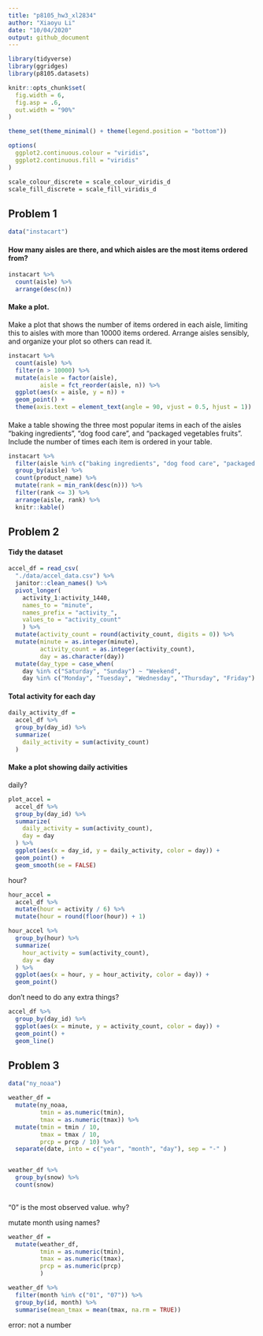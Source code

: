 ```yaml
---
title: "p8105_hw3_xl2834"
author: "Xiaoyu Li"
date: "10/04/2020"
output: github_document
---
```


```r
library(tidyverse)
library(ggridges)
library(p8105.datasets)

knitr::opts_chunk$set(
  fig.width = 6,
  fig.asp = .6,
  out.width = "90%"
)

theme_set(theme_minimal() + theme(legend.position = "bottom"))

options(
  ggplot2.continuous.colour = "viridis",
  ggplot2.continuous.fill = "viridis"
)

scale_colour_discrete = scale_colour_viridis_d
scale_fill_discrete = scale_fill_viridis_d
```

## Problem 1
```r
data("instacart")
```

#### How many aisles are there, and which aisles are the most items ordered from?

```r
instacart %>% 
  count(aisle) %>% 
  arrange(desc(n))
```

#### Make a plot.
Make a plot that shows the number of items ordered in each aisle, limiting this to aisles with more than 10000 items ordered. Arrange aisles sensibly, and organize your plot so others can read it.

```r
instacart %>% 
  count(aisle) %>% 
  filter(n > 10000) %>% 
  mutate(aisle = factor(aisle),
         aisle = fct_reorder(aisle, n)) %>% 
  ggplot(aes(x = aisle, y = n)) + 
  geom_point() +
  theme(axis.text = element_text(angle = 90, vjust = 0.5, hjust = 1))
```

#### 
Make a table showing the three most popular items in each of the aisles “baking ingredients”, “dog food care”, and “packaged vegetables fruits”. Include the number of times each item is ordered in your table.

```r
instacart %>% 
  filter(aisle %in% c("baking ingredients", "dog food care", "packaged vegetables fruits")) %>% 
  group_by(aisle) %>% 
  count(product_name) %>% 
  mutate(rank = min_rank(desc(n))) %>% 
  filter(rank <= 3) %>% 
  arrange(aisle, rank) %>% 
  knitr::kable()
```


## Problem 2

#### Tidy the dataset
```r
accel_df = read_csv(
  "./data/accel_data.csv") %>%
  janitor::clean_names() %>% 
  pivot_longer(
    activity_1:activity_1440,
    names_to = "minute",
    names_prefix = "activity_",
    values_to = "activity_count"
    ) %>% 
  mutate(activity_count = round(activity_count, digits = 0)) %>% 
  mutate(minute = as.integer(minute),
         activity_count = as.integer(activity_count),
         day = as.character(day))
  mutate(day_type = case_when(
    day %in% c("Saturday", "Sunday") ~ "Weekend",
    day %in% c("Monday", "Tuesday", "Wednesday", "Thursday", "Friday") ~ "Weekday"))
```

#### Total activity for each day

```r
daily_activity_df = 
  accel_df %>% 
  group_by(day_id) %>% 
  summarize(
    daily_activity = sum(activity_count)
  )

```

#### Make a plot showing daily activities

daily?
```r
plot_accel = 
  accel_df %>% 
  group_by(day_id) %>% 
  summarize(
    daily_activity = sum(activity_count),
    day = day
  ) %>% 
  ggplot(aes(x = day_id, y = daily_activity, color = day)) +
  geom_point() +
  geom_smooth(se = FALSE)

```

hour?
```r
hour_accel = 
  accel_df %>% 
  mutate(hour = activity / 6) %>% 
  mutate(hour = round(floor(hour)) + 1)

hour_accel %>% 
  group_by(hour) %>% 
  summarize(
    hour_activity = sum(activity_count),
    day = day
  ) %>% 
  ggplot(aes(x = hour, y = hour_activity, color = day)) +
  geom_point()
```

don't need to do any extra things?
```r
accel_df %>% 
  group_by(day_id) %>% 
  ggplot(aes(x = minute, y = activity_count, color = day)) +
  geom_point() +
  geom_line()
```

## Problem 3

```r
data("ny_noaa")
```

```r
weather_df = 
  mutate(ny_noaa,
         tmin = as.numeric(tmin),
         tmax = as.numeric(tmax)) %>% 
  mutate(tmin = tmin / 10,
         tmax = tmax / 10,
         prcp = prcp / 10) %>% 
  separate(date, into = c("year", "month", "day"), sep = "-" ) 


weather_df %>% 
  group_by(snow) %>% 
  count(snow)
    
```

"0" is the most observed value. why?

mutate month using names?

```r
  
weather_df = 
  mutate(weather_df, 
         tmin = as.numeric(tmin),
         tmax = as.numeric(tmax),
         prcp = as.numeric(prcp)
         )

weather_df %>% 
  filter(month %in% c("01", "07")) %>% 
  group_by(id, month) %>%
  summarise(mean_tmax = mean(tmax, na.rm = TRUE)) 

```
error: not a number



